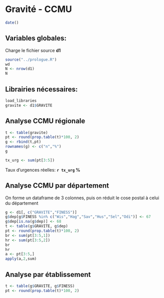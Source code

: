 Gravité - CCMU
========================================================
```r
date()
```
Variables globales:
-------------------
Charge le fichier source **d1**
```r
source("../prologue.R")
wd
N <- nrow(d1)
N
```
Librairies nécessaires:
-----------------------
```r
load_libraries
gravite <- d1$GRAVITE
```

Analyse CCMU régionale
----------------------
```r

t <- table(gravite)
pt <- round(prop.table(t)*100, 2)
g <- rbind(t,pt)
rownames(g) <- c("n","%")
g

tx_urg <- sum(pt[3:5])
```
Taux d'urgences réelles: **`r tx_urg` %**

Analyse CCMU par département
----------------------------
On forme un dataframe de 3 colonnes, puis on réduit le cose postal à celui du département

```r
g <- d1[, c("GRAVITE","FINESS")]
g$dep[g$FINESS %in% c("Wis","Hag","Sav","Hus","Sel","Odi")] <- 67
g$dep[is.na(g$dep)] <- 68
t <- table(g$GRAVITE, g$dep)
pt <- round(prop.table(t)*100, 2)
br <- sum(pt[3:5,1])
hr <- sum(pt[3:5,2])
br
hr
a <- pt[3:5,]
apply(a,2,sum)

```
Analyse par établissement
-------------------------
```r
t <- table(g$GRAVITE, g$FINESS)
pt <- round(prop.table(t)*100, 2)
```

